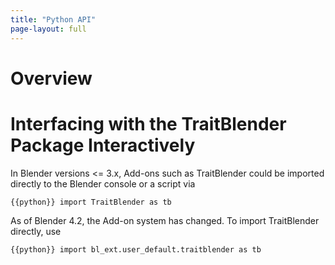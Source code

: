 ---
title: "Python API"
page-layout: full
---

# Overview

# Interfacing with the TraitBlender Package Interactively

In Blender versions <= 3.x, Add-ons such as TraitBlender could be imported directly to the Blender console or a script via 

```{{python}}
import TraitBlender as tb
```

As of Blender 4.2, the Add-on system has changed. To import TraitBlender directly, use 

```{{python}}
import bl_ext.user_default.traitblender as tb
```